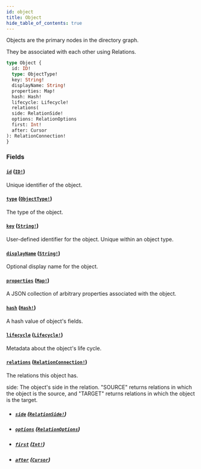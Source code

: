 ```yaml
---
id: object
title: Object
hide_table_of_contents: true
---
```



Objects are the primary nodes in the directory graph.

They be associated with each other using Relations.

```graphql
type Object {
  id: ID!
  type: ObjectType!
  key: String!
  displayName: String!
  properties: Map!
  hash: Hash!
  lifecycle: Lifecycle!
  relations(
  side: RelationSide!
  options: RelationOptions
  first: Int!
  after: Cursor
): RelationConnection!
}
```


### Fields

#### [`id`](#) ([`ID!`](/docs/directory-guide/graphql/reference/schema/scalars/id))

Unique identifier of the object.


#### [`type`](#) ([`ObjectType!`](/docs/directory-guide/graphql/reference/schema/objects/object-type))

The type of the object.


#### [`key`](#) ([`String!`](/docs/directory-guide/graphql/reference/schema/scalars/string))

User-defined identifier for the object. Unique within an object type.


#### [`displayName`](#) ([`String!`](/docs/directory-guide/graphql/reference/schema/scalars/string))

Optional display name for the object.


#### [`properties`](#) ([`Map!`](/docs/directory-guide/graphql/reference/schema/scalars/map))

A JSON collection of arbitrary properties associated with the object.


#### [`hash`](#) ([`Hash!`](/docs/directory-guide/graphql/reference/schema/scalars/hash))

A hash value of object's fields.


#### [`lifecycle`](#) ([`Lifecycle!`](/docs/directory-guide/graphql/reference/schema/objects/lifecycle))

Metadata about the object's life cycle.


#### [`relations`](#) ([`RelationConnection!`](/docs/directory-guide/graphql/reference/schema/objects/relation-connection))

The relations this object has.

side: The object's side in the relation. "SOURCE" returns relations in which the object is the source, and
"TARGET" returns relations in which the object is the target.
- ##### [`side`](#) ([`RelationSide!`](/docs/directory-guide/graphql/reference/schema/enums/relation-side))




- ##### [`options`](#) ([`RelationOptions`](/docs/directory-guide/graphql/reference/schema/inputs/relation-options))




- ##### [`first`](#) ([`Int!`](/docs/directory-guide/graphql/reference/schema/scalars/int))




- ##### [`after`](#) ([`Cursor`](/docs/directory-guide/graphql/reference/schema/scalars/cursor))






